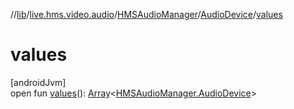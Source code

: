 //[lib](/api-reference/android/v2/home/content)/[live.hms.video.audio](../../index)/[HMSAudioManager](../index)/[AudioDevice](index)/[values](values)

# values

[androidJvm]\
open fun [values](values)(): [Array](https://kotlinlang.org/api/latest/jvm/stdlib/kotlin/-array/index.html)<[HMSAudioManager.AudioDevice](index)>
